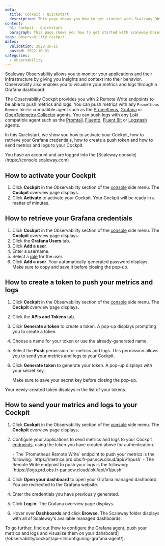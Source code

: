 ```yaml
---
meta:
  title: Cockpit - Quickstart
  description: This page shows you how to get started with Scaleway Observability.
content:
  h1: Cockpit - Quickstart
  paragraph: This page shows you how to get started with Scaleway Observability.
tags: observability cockpit
dates:
  validation: 2022-10-15
  posted: 2022-10-31
categories:
  - observability
---
```


Scaleway Observability allows you to monitor your applications and their infrastructure by giving you insights and context into their behavior. Observability also enables you to visualize your metrics and logs through a Grafana dashboard.

The Observability Cockpit provides you with 2 Remote Write endpoints to be able to push metrics and logs. You can push metrics with any `Prometheus Remote Write` compatible agent such as the [Prometheus](https://prometheus.io/docs/introduction/overview/), [Grafana](https://grafana.com/docs/agent/latest/) or [OpenTelemetry Collector](https://opentelemetry.io/docs/collector/) agents.
You can push logs with any Loki compatible agent such as the [Promtail](https://grafana.com/docs/loki/latest/clients/promtail/), [Fluentd](https://docs.fluentd.org/), [Fluent Bit](https://docs.fluentbit.io/manual/) or [Logstash](https://www.elastic.co/guide/en/logstash/current/introduction.html) agents.

In this Quickstart, we show you how to activate your Cockpit, how to retrieve your Grafana credentials, how to create a push token and how to send metrics and logs to your Cockpit.

<Macro id="iam-requirements" />
 
<Message type="requirement">
  You have an account and are logged into the [Scaleway console](https://console.scaleway.com)
</Message>

## How to activate your Cockpit

1. Click **Cockpit** in the Observability section of the [console](https://console.scaleway.com/) side menu. The **Cockpit** overview page displays.
2. Click **Activate** to activate your Cockpit. Your Cockpit will be ready in a matter of minutes.

## How to retrieve your Grafana credentials

1. Click **Cockpit** in the Observability section of the [console](https://console.scaleway.com/) side menu. The **Cockpit** overview page displays.
2. Click the **Grafana Users** tab.
3. Click **Add a user**.
4. Enter a username.
5. Select a [role](/observability/cockpit/concepts/#grafana-users/) for the user.
6. Click **Add a user**. Your automatically-generated password displays. Make sure to copy and save it before closing the pop-up.

## How to create a token to push your metrics and logs

1. Click **Cockpit** in the Observability section of the [console](https://console.scaleway.com/) side menu. The **Cockpit** overview page displays.
2. Click the **APIs and Tokens** tab.
3. Click **Generate a token** to create a token. A pop-up displays prompting you to create a token.
4. Choose a name for your token or use the already-generated name.
5. Select the **Push** permission for metrics and logs. This permission allows you to send your metrics and logs to your Cockpit.
6. Click **Generate token** to generate your token. A pop-up displays with your secret key.

    <Message type="important">
    Make sure to save your secret key before closing the pop-up.
    </Message>

Your newly-created token displays in the list of your tokens.

## How to send your metrics and logs to your Cockpit

1. Click **Cockpit** in the Observability section of the [console](https://console.scaleway.com/) side menu. The **Cockpit** overview page displays.
2. Configure your applications to send metrics and logs to your Cockpit [endpoints](/observability/cockpit/concepts/#endpoints), using the token you have created above for authentication.

    <Message type="important">
     - The `Prometheus Remote Write` endpoint to push your metrics is the following: `https://metrics.prd.obs.fr-par.scw.cloud/api/v1/push`
     - The Remote Write endpoint to push your logs is the following: `https://logs.prd.obs.fr-par.scw.cloud/loki/api/v1/push`
    </Message>

3. Click **Open your dashboard** to open your Grafana managed dashboard. You are redirected to the Grafana website.
4. Enter the credentials you have previously generated.
5. Click **Log in**. The Grafana overview page displays.
6. Hover over **Dashboards** and click **Browse**. The Scaleway folder displays with all of Scaleway's available managed dashboards.

<Message type="tip">
  To go further, find out [how to configure the Grafana agent, push your metrics and logs and visualize them on your dahsboard](/observability/cockpit/api-cli/configuring-grafana-agent/).
</Message>
